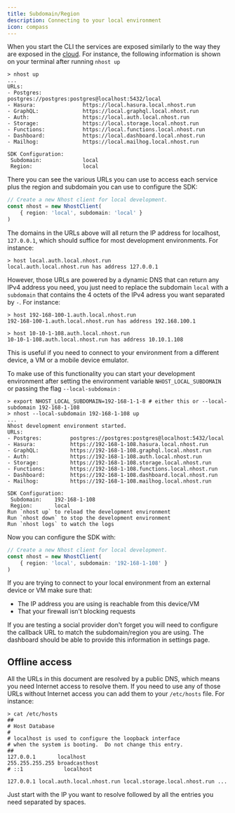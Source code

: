 ```yaml
---
title: Subdomain/Region
description: Connecting to your local environment
icon: compass
---
```


When you start the CLI the services are exposed similarly to the way they are exposed in the [cloud](/platform/subdomain). For instance, the following information is shown on your terminal after running `nhost up`

```
> nhost up
...
URLs:
- Postgres:             postgres://postgres:postgres@localhost:5432/local
- Hasura:               https://local.hasura.local.nhost.run
- GraphQL:              https://local.graphql.local.nhost.run
- Auth:                 https://local.auth.local.nhost.run
- Storage:              https://local.storage.local.nhost.run
- Functions:            https://local.functions.local.nhost.run
- Dashboard:            https://local.dashboard.local.nhost.run
- Mailhog:              https://local.mailhog.local.nhost.run

SDK Configuration:
 Subdomain:             local
 Region:                local
```

There you can see the various URLs you can use to access each service plus the region and subdomain you can use to configure the SDK:

```ts
// Create a new Nhost client for local development.
const nhost = new NhostClient(
    { region: 'local', subdomain: 'local' }
)
```

The domains in the URLs above will all return the IP address for localhost, `127.0.0.1`, which should suffice for most development environments. For instance:

```
> host local.auth.local.nhost.run
local.auth.local.nhost.run has address 127.0.0.1
```

However, those URLs are powered by a dynamic DNS that can return any IPv4 address you need, you just need to replace the subdomain `local` with a `subdomain` that contains the 4 octets of the IPv4 adress you want separated by `-`. For instance:

```
> host 192-168-100-1.auth.local.nhost.run
192-168-100-1.auth.local.nhost.run has address 192.168.100.1

> host 10-10-1-108.auth.local.nhost.run
10-10-1-108.auth.local.nhost.run has address 10.10.1.108
```

This is useful if you need to connect to your environment from a different device, a VM or a mobile device emulator.

To make use of this functionality you can start your development environment after setting the environment variable `NHOST_LOCAL_SUBDOMAIN` or passing the flag `--local-subdomain` :

```
> export NHOST_LOCAL_SUBDOMAIN=192-168-1-1-8 # either this or --local-subdomain 192-168-1-108
> nhost --local-subdomain 192-168-1-108 up
...
Nhost development environment started.
URLs:
- Postgres:         postgres://postgres:postgres@localhost:5432/local
- Hasura:           https://192-168-1-108.hasura.local.nhost.run
- GraphQL:          https://192-168-1-108.graphql.local.nhost.run
- Auth:             https://192-168-1-108.auth.local.nhost.run
- Storage:          https://192-168-1-108.storage.local.nhost.run
- Functions:        https://192-168-1-108.functions.local.nhost.run
- Dashboard:        https://192-168-1-108.dashboard.local.nhost.run
- Mailhog:          https://192-168-1-108.mailhog.local.nhost.run

SDK Configuration:
 Subdomain:    192-168-1-108
 Region:       local
Run `nhost up` to reload the development environment
Run `nhost down` to stop the development environment
Run `nhost logs` to watch the logs
```

Now you can configure the SDK with:

```ts
// Create a new Nhost client for local development.
const nhost = new NhostClient(
    { region: 'local', subdomain: '192-168-1-108' }
)
```

<Warning>
If you are trying to connect to your local environment from an external device or VM make sure that:

- The IP address you are using is reachable from this device/VM
- That your firewall isn't blocking requests
</Warning>

<Warning>
If you are testing a social provider don't forget you will need to configure the callback URL to match the subdomain/region you are using. The dashboard should be able to provide this information in settings page.
</Warning>

## Offline access

All the URLs in this document are resolved by a public DNS, which means you need Internet access to resolve them. If you need to use any of those URLs without Internet access you can add them to your `/etc/hosts` file. For instance:

```
> cat /etc/hosts
##
# Host Database
#
# localhost is used to configure the loopback interface
# when the system is booting.  Do not change this entry.
##
127.0.0.1       localhost
255.255.255.255 broadcasthost
# ::1             localhost

127.0.0.1 local.auth.local.nhost.run local.storage.local.nhost.run ...
```

Just start with the IP you want to resolve followed by all the entries you need separated by spaces.
